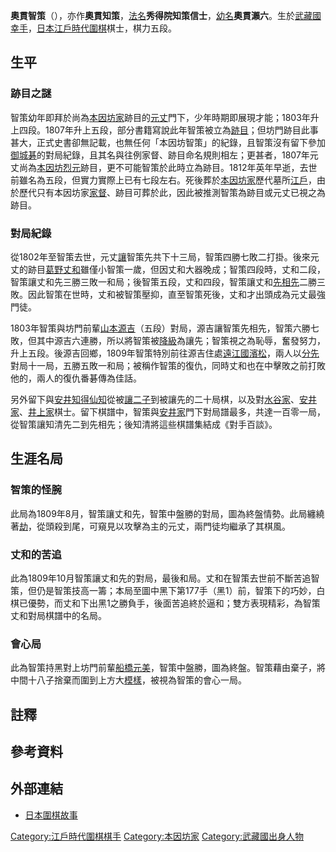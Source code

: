 {{Infobox Go player
| image = 
| 全名 = 奧貫智策
| 生於 = 1786年
| 出生地 = [[日本|日本]][[武藏國|武藏國]][[幸手市|幸手]]{{refTag|name=木石庵|{{Cite web|accessdate=2013-07-29|title=奥貫智策|url=http://mignon.ddo.jp/assembly/mignon/go_kisi/meikan_okunuki.html|author=木石庵|date=2004-01-26|language=ja|deadurl=yes|archiveurl=https://web.archive.org/web/20070927232109/http://mignon.ddo.jp/assembly/mignon/go_kisi/meikan_okunuki.html|archivedate=2007-09-27}}}}
| 卒於 = 1812年9月27日
| 逝世地 = [[日本|日本]]
| 國籍 = 日本
| 師從 = [[本因坊元丈|本因坊元丈]]
| 職業生涯 = 1803年四段<br/>1807年五段
| 段位 = 五段
| 所屬 = [[本因坊家|本因坊家]]
}}
{{japanese|image=|caption=奧貫智策|japanese=奥貫 智策|kana=おくぬき ちさく|romaji=Okumeki Chisaku}}

'''奧貫智策'''（{{bd|1786年||1812年|9月27日|catIdx=H}}），亦作'''奧貫知策'''{{noteTag|在多數棋譜集均使用智策，然圍棋史書《坐隠談叢》使用知策。}}，[[法名|法名]]'''秀得院知策信士'''，[[幼名|幼名]]'''奧貫瀨六'''{{refTag|{{Cite web|url=http://03204641.at.webry.info/200910/article_13.html|accessdate=2013-07-29|title=寛政十年（１７９８年）　水谷琢順　ＶＳ　瀬六　より|date=2009-10-24|language=ja|archive-date=2016-03-04|archive-url=https://web.archive.org/web/20160304212650/http://03204641.at.webry.info/200910/article_13.html|dead-url=no}}}}{{refTag|{{Cite book|title=秘譜發掘|author=矢田直己|publisher=誠文堂新光社|year=2004|language=ja|isbn=978-4416704776|oclc=675394525}}}}。生於[[武藏國|武藏國]][[幸手市|幸手]]，[[日本|日本]][[江戶時代|江戶時代]][[圍棋|圍棋]]棋士，棋力五段{{refTag|name=坐隠談叢|{{Cite book|author=安藤豊次|title=坐隠談叢|publisher=關西圍碁會|location=日本|year=1910|oclc=672461984}}}}{{refTag|name=木石庵}}{{refTag|{{Cite book|title={{link-ja|棋道|棋道}}|chapter=夭逝した棋士たち 第3回 奥貫智策|author={{link-ja|高木祥一|高木祥一}}|publisher=[[日本棋院|日本棋院]]|language=ja|oclc=2554314|date=1998年3月}}}}。

== 生平 ==
=== 跡目之謎 ===
智策幼年即拜於尚為[[本因坊家|本因坊家]]跡目的[[本因坊元丈|元丈]]門下，少年時期即展現才能；1803年升上四段。1807年升上五段，部分書籍寫說此年智策被立為[[跡目|跡目]]{{refTag|name=圍棋史話|{{Cite book|author=沙濟琯|title=日本圍棋史話|publisher=世界文物出版社|location=中華民國|year=1983|oclc=815874686}}}}{{refTag|{{Cite web|url=http://www.flygo.net/history/jhistory/jstory17.htm|accessdate=2013-07-29|title=十七、风流才子林元美|publisher=飞扬围棋网|work=日本圍棋故事|language=zh-hans|archive-date=2017-12-30|archive-url=https://web.archive.org/web/20171230162012/http://www.flygo.net/history/jhistory/jstory17.htm|dead-url=no}}}}{{refTag|{{Cite book|title=日本御城棋谱全集|publisher=成都时代出版社|date=2011-02-01|isbn=978-7546402307|language=zh-hans}}}}；但坊門跡目此事甚大，正式史書卻無記載，也無任何「本因坊智策」的紀錄，且智策沒有留下參加[[御城碁|御城碁]]的對局紀錄，且其名與往例家督、跡目命名規則相左{{noteTag|歷代家督或跡目升至高段或是被立為跡目時，會改名，其名會從師父名中取一字。例如[[本因坊策元|本因坊策元]]取其師[[本因坊道策|本因坊道策]]的策字；[[河野元虎|河野元虎]]取其師[[本因坊察元|本因坊察元]]的元字{{refTag|{{Cite book|title=從座子到御城棋|series=圍棋史話|author=李敬訓|publisher=鳴祝|location=中華民國|isbn=978-9868551268|oclc=849585480}}}}。}}；更甚者，1807年元丈尚為[[本因坊烈元|本因坊烈元]]跡目，更不可能智策於此時立為跡目。1812年英年早逝，去世前雖名為五段，但實力實際上已有七段左右。死後葬於[[本因坊家|本因坊家]]歷代墓所[[江戶|江戶]]{{link-ja|本妙寺|本妙寺 (豊島区)}}，由於歷代只有本因坊家[[家督|家督]]、跡目可葬於此，因此被推測智策為跡目或元丈已視之為跡目{{refTag|name=木石庵}}。

=== 對局紀錄 ===
從1802年至智策去世，元丈[[讓先|讓]]智策先共下十三局，智策四勝七敗二打掛。後來元丈的跡目[[本因坊丈和|葛野丈和]]雖僅小智策一歲，但因丈和大器晚成；智策四段時，丈和二段，智策讓丈和先三勝三敗一和局；後智策五段，丈和四段，智策讓丈和[[先相先|先相先]]二勝三敗。因此智策在世時，丈和被智策壓抑，直至智策死後，丈和才出頭成為元丈最強門徒{{refTag|name=木石庵}}。

1803年智策與坊門前輩[[山本源吉|山本源吉]]（五段）對局，源吉讓智策先相先，智策六勝七敗，但其中源吉六連勝，所以將智策被[[手合_(圍棋)#升降|降級]]為讓先{{refTag|{{Cite web|url=http://mignon.ddo.jp/assembly/mignon/go_kisi/chisaku_dosa001.html|accessdate=2013-07-20|title=奥貫智策-山本源吉|author=木石庵|language=ja}}{{dead link|date=2017年12月 |bot=InternetArchiveBot |fix-attempted=yes }}}}；智策視之為恥辱，奮發努力，升上五段。後源吉回鄉，1809年智策特別前往源吉住處[[遠江國|遠江國]][[濱松市|濱松]]，兩人以[[分先|分先]]對局十一局，五勝五敗一和局{{noteTag|《對勢碁鏡》中記載此十一局，源吉姓名標為山本源右衛門{{refTag|{{Cite book|title=対勢碁鏡|author=畠中、徹斎|publisher=青黎閣須原屋伊八、伏見屋藤右衛門|year=1823|language=ja|oclc=842829297}}}}{{refTag|{{Cite web|url=http://kogokenkyuu.seesaa.net/article/357844086.html|accessdate=2013-07-20|title=奥貫智策16|publisher=古碁研究|date=2013-04-29|language=ja}}}}，但《坐隠談叢》則仍寫為山本源吉{{refTag|name=坐隠談叢}}。}}{{refTag|{{Cite web|url=http://mignon.ddo.jp/assembly/mignon/go_kisi/chisaku_dosa01.html|accessdate=2013-07-20|title=智策・源吉十一番|author=木石庵|language=ja}}{{dead link|date=2017年12月 |bot=InternetArchiveBot |fix-attempted=yes }}}}；被稱作智策的復仇，同時丈和也在{{link-ja|番碁|番勝負}}中擊敗之前打敗他的{{link-ja|長坂豬之助|長坂猪之助}}，兩人的復仇番碁傳為佳話{{refTag|name=木石庵}}。

另外留下與[[安井知得仙知|安井知得仙知]]從被[[讓子|讓二子]]到被讓先的二十局棋，以及對[[水谷家|水谷家]]、[[安井家|安井家]]、[[井上家|井上家]]棋士{{refTag|{{Cite book|title=名世碁鑑|author=金華園主人|publisher=嵩山堂|year=1819|language=ja|oclc=52398272}}}}。留下棋譜中，智策與[[安井家|安井家]]門下{{link-ja|鈴木知清|鈴木知清}}對局譜最多，共達一百零一局，從智策讓知清先二到先相先；後知清將這些棋譜集結成《對手百談》{{refTag|{{Cite book|title=對手百談|author=鈴木知清|publisher=嵩山堂|year=1809|language=ja|oclc=27686154}}}}。

== 生涯名局 ==
=== 智策的怪腕 ===
{{棋盤|=
     A B C D E F G H J K L M N O P Q R S T
 19 |  |  |  |  |  |  |  |  |  |  |  |  |  |  |  |  |  |  |  |= 19
 18 |  |  | w|  |  |  |  |  |  |  |  |  |  |  |  |  |  |  |  |= 18
 17 |  | b|  | w|  | w|  | w|  |  |  |  |  |  | b|  |  |  |  |= 17
 16 |  | b| w| x| w| b| b| w|  | x|  |  |  |  |  | x| b|  |  |= 16
 15 |  | b| b|  |  | b| w|  | w|  |  |  |  |  |  |  |  |  |  |= 15
 14 | b| w| b| b|  | b| w|  | w| b| b|  |  |  |  |  |  |  |  |= 14
 13 | w| w| w| b|  | w| w| b| b| w| b|  |  |  |  |  |  |  |  |= 13
 12 |  | w| b| b| b| b| b| b| w| w|  |  |  |  |  |  |  |  |  |= 12
 11 | w| w| w| w| w|  | w| w| w| w| b| b| w|  |  |  |  |  |  |= 11
 10 | w| b| b| x| w| w| w| b| w| b| w|  | w|  |  | x|  |  |  |= 10
  9 | b| w| b|  | b| b| w| b| b| b| w|  |  |  |  |  |  |  |  |= 9
  8 |  | w| b| b|  |  | b| b| w| w| w|  | w| w| b|  | b|  |  |= 8
  7 | w|  | w| b| b| b| b| b| b| b| w| b| b| b| w|  |  |  |  |= 7
  6 | w| w| w| w| b| b| b| w| w| w| b| w| w| w| w|  |  |  |  |= 6
  5 | w| b| b| w| b| w|  | w| b|  | b| b| w| b| b| b|  |  |  |= 5
  4 | b|  | b| b| b| w|  | w| b| x| b| b| b| w| w| x| b|  |  |= 4
  3 |  | b| w| w| w| w| b| b| b| w| w| b| b| b| w| w| b|  |  |= 3
  2 | b| w|  |  | w| b|  | b|  | b| w| w| w| w| w| b| w| w|  |= 2
  1 |  |  |  |  |  |  | b|  | b|  | b|  |  |  |  |  |  |  |  |= 1
     A B C D E F G H J K L M N O P Q R S T|26}}
此局為1809年8月，智策讓丈和先，智策中盤勝的對局，圖為終盤情勢。此局纏繞著[[劫_(圍棋)|劫]]，從頭殺到尾，可窺見以攻擊為主的元丈，兩門徒均繼承了其棋風{{refTag|{{Cite web|url=http://mignon.ddo.jp/assembly/mignon/go_kisi/chisaku_jowa2.html|accessdate=2013-07-29|title=智策の怪腕|author=木石庵|language=ja}}{{dead link|date=2017年12月 |bot=InternetArchiveBot |fix-attempted=yes }}}}。

=== 丈和的苦追 ===
{{棋盤|=
     A B C D E F G H J K L M N O P Q R S T
 19 |  | w|  |  |  |  | b|  |  |  |  |  |  |  |  |  |  |  |  |= 19
 18 | w| b| w| w| b| b|  | b| w|  |  | w|  |  |  |  |  |  |  |= 18
 17 |  | b|  | w| w| b| b| w|  | w|  | b| w|  | b|  |  | b|  |= 17
 16 | w| w| w| b| w| b| b| w| w| b| w|  |  | b|  | x| b|  | b|= 16
 15 |  | b| b| b| b| w| b| w|  | b| b| b| b| w| b| b| w| b|  |= 15
 14 |  |  |  | b| w| w| b| b| b| b| w|  | w|  | w| w| w|  |  |= 14
 13 |  | b| b| w| w| w| w| w| w| w| w|  | w|  | w|  | w|  |  |= 13
 12 |  |  |  | w| b| b| w| b|  | w| b| b| w| w| b| w| w| b|  |= 12
 11 | b|  | b| b| w| b| b|  | w| b| w| b| w| b| b| b| b| b| b|= 11
 10 |  |  |  | x| w| w|  | b| b| b|  | b| b| w| w| w| w| b|  |= 10
  9 |  | w| w| w|  | b| w|  |  |  |  | b| w| w| b| b| b| w|  |= 9
  8 |  | b| b| b| w|  |  | w|b1|  |  |  | w| b| b| w| w| w|  |= 8
  7 |  |  |  |  | w|  | b| b| w|  |  |  | w| b| w|  |  |  |  |= 7
  6 |  |  |  | b| w|  | b| w|  |  |  |  |  | b|  |  |  |  |  |= 6
  5 |  |  | w| b|  | w| b| w|  |  |  |  |  |  |  |  |  |  |  |= 5
  4 |  |  |  | x| b| b| w|  |  | x|  |  |  |  |  | x| w|  |  |= 4
  3 |  |  |  | b|  | w|  | w|  |  |  |  |  | w|  |  |  |  |  |= 3
  2 |  |  |  |  | b| b| w|  |  |  |  |  |  |  |  |  |  |  |  |= 2
  1 |  |  |  |  |  |  |  |  |  |  |  |  |  |  |  |  |  |  |  |= 1
     A B C D E F G H J K L M N O P Q R S T|26}}
此為1809年10月智策讓丈和先的對局，最後和局。丈和在智策去世前不斷苦追智策，但仍是智策技高一籌；本局至圖中黑下第177手（黑1）前，智策下的巧妙，白棋已優勢，而丈和下出黑1之勝負手，後面苦追終於逼和；雙方表現精彩，為智策丈和對局棋譜中的名局{{refTag|{{Cite web|url=http://kogokenkyuu.seesaa.net/article/356465731.html|accessdate=2013-07-29|title=奥貫智策８|publisher=古碁研究|date=2013-04-21|language=ja|archive-date=2016-03-06|archive-url=https://web.archive.org/web/20160306031547/http://kogokenkyuu.seesaa.net/article/356465731.html|dead-url=no}}}}。

=== 會心局 ===
{{棋盤|=
     A B C D E F G H J K L M N O P Q R S T
 19 |  |  |  |  |  |  |  |  |  |  |  |  |  |  |  |  |  |  |  |= 19
 18 |  |  | w|  |  |  |  |  |  |  | w|  | w|  |  |  |  | w|  |= 18
 17 |  | b| w| b| b|  |  |  |  | b|  | b|  | w| w| w| w| b|  |= 17
 16 |  | b| b| w| b|  |  |  |  | x|  |  | b| b| b| w| b|  | b|= 16
 15 |  |  |  | w|  |  |  |  |  |  |  |  |  |  | b| b| b| b|  |= 15
 14 |  |  | w|  | b|  |  |  |  |  |  |  |  | b| w|  |  |  |  |= 14
 13 |  |  | w|  |  | b|  |  |  |  |  |  |  | b| w|  |  | w|  |= 13
 12 |  |  | b| w|  |  |  |  |  | b| w| b|  | b| w|  | w| w|  |= 12
 11 |  |  |  |  |  |  |  |  | b|  | b|  | b| w| w|  |  | b| b|= 11
 10 |  |  | w| x|  |  |  | b| w| b| b| b| w| w| b| w| w| b|  |= 10
  9 |  |  |  | w| w|  |  |  | w| w| w| w| b| b|  | w| b| b| b|= 9
  8 |  |  | b| b| w| b|  |  | w|  | w| w| w| b|  | w| b| b| w|= 8
  7 |  |  |  |  | b| w| w| b| w|  | b| w| b|  | b| b| w| b|  |= 7
  6 |  |  |  | b|  | b| w|  | w| w| b| b| b| b| w| w| w| b| w|= 6
  5 |  |  |  | w|  | b|  |  |  |  |  |  |  |  | b|  | w| w|  |= 5
  4 |  |  | w| x|  |  | b| b| w| w| w| w| w| b| b| b| w|  |  |= 4
  3 |  |  | w| b|  |  |  | w| b| b| b| w| b| w| b| w| w|  |  |= 3
  2 |  |  | b|  | b|  |  | b|  |  |  |  | b| w| b| w|  |  |  |= 2
  1 |  |  |  |  |  |  |  |  |  |  |  |  |  | w| w|  |  |  |  |= 1
     A B C D E F G H J K L M N O P Q R S T|26}}
此為智策持黑對上坊門前輩[[林元美|船橋元美]]，智策中盤勝，圖為終盤。智策藉由棄子，將中間十八子捨棄而圍到上方大[[模樣|模樣]]，被視為智策的會心一局{{refTag|{{Cite web|url=http://mignon.ddo.jp/assembly/mignon/go_kisi/chisaku.html|accessdate=2013-07-30|title=智策の会心譜|author=木石庵|language=ja}}{{dead link|date=2017年12月 |bot=InternetArchiveBot |fix-attempted=yes }}}}。

== 註釋 ==
{{Reflist|1|list={{noteFoot}}}}

== 參考資料 ==
{{Reflist|2|list={{refFoot}}}}

== 外部連結 ==
*[https://web.archive.org/web/20150418000611/http://www.flygo.net/history/jhistory/jhistory_index.html 日本圍棋故事]

[[Category:江戶時代圍棋棋手|Category:江戶時代圍棋棋手]]
[[Category:本因坊家|Category:本因坊家]]
[[Category:武藏國出身人物|Category:武藏國出身人物]]